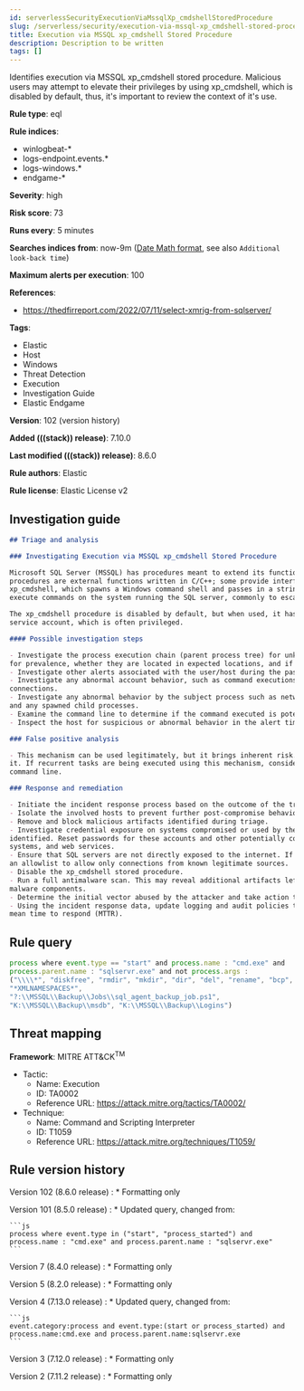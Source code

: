 ```yaml
---
id: serverlessSecurityExecutionViaMssqlXp_cmdshellStoredProcedure
slug: /serverless/security/execution-via-mssql-xp_cmdshell-stored-procedure
title: Execution via MSSQL xp_cmdshell Stored Procedure
description: Description to be written
tags: []
---
```


<div id="execution-via-mssql-xp_cmdshell-stored-procedure"></div>

Identifies execution via MSSQL xp_cmdshell stored procedure. Malicious users may attempt to elevate their privileges by using xp_cmdshell, which is disabled by default, thus, it's important to review the context of it's use.

**Rule type**: eql

**Rule indices**:

* winlogbeat-*
* logs-endpoint.events.*
* logs-windows.*
* endgame-*

**Severity**: high

**Risk score**: 73

**Runs every**: 5 minutes

**Searches indices from**: now-9m ([Date Math format](((ref))/common-options.html#date-math), see also <DocLink id="serverlessSecurityRulesUiCreate" section="set-the-rules-schedule">`Additional look-back time`</DocLink>)

**Maximum alerts per execution**: 100

**References**:

* https://thedfirreport.com/2022/07/11/select-xmrig-from-sqlserver/

**Tags**:

* Elastic
* Host
* Windows
* Threat Detection
* Execution
* Investigation Guide
* Elastic Endgame

**Version**: 102 (<DocLink id="serverlessSecurityExecutionViaMssqlXp_cmdshellStoredProcedure" section="rule-version-history">version history</DocLink>)

**Added (((stack)) release)**: 7.10.0

**Last modified (((stack)) release)**: 8.6.0

**Rule authors**: Elastic

**Rule license**: Elastic License v2

## Investigation guide

```markdown
## Triage and analysis

### Investigating Execution via MSSQL xp_cmdshell Stored Procedure

Microsoft SQL Server (MSSQL) has procedures meant to extend its functionality, the Extended Stored Procedures. These
procedures are external functions written in C/C++; some provide interfaces for external programs. This is the case for
xp_cmdshell, which spawns a Windows command shell and passes in a string for execution. Attackers can use this to
execute commands on the system running the SQL server, commonly to escalate their privileges and establish persistence.

The xp_cmdshell procedure is disabled by default, but when used, it has the same security context as the MSSQL Server
service account, which is often privileged.

#### Possible investigation steps

- Investigate the process execution chain (parent process tree) for unknown processes. Examine their executable files
for prevalence, whether they are located in expected locations, and if they are signed with valid digital signatures.
- Investigate other alerts associated with the user/host during the past 48 hours.
- Investigate any abnormal account behavior, such as command executions, file creations or modifications, and network
connections.
- Investigate any abnormal behavior by the subject process such as network connections, registry or file modifications,
and any spawned child processes.
- Examine the command line to determine if the command executed is potentially harmful or malicious.
- Inspect the host for suspicious or abnormal behavior in the alert timeframe.

### False positive analysis

- This mechanism can be used legitimately, but it brings inherent risk. The security team must monitor any activity of
it. If recurrent tasks are being executed using this mechanism, consider adding exceptions — preferably with a full
command line.

### Response and remediation

- Initiate the incident response process based on the outcome of the triage.
- Isolate the involved hosts to prevent further post-compromise behavior.
- Remove and block malicious artifacts identified during triage.
- Investigate credential exposure on systems compromised or used by the attacker to ensure all compromised accounts are
identified. Reset passwords for these accounts and other potentially compromised credentials, such as email, business
systems, and web services.
- Ensure that SQL servers are not directly exposed to the internet. If there is a business justification for such, use
an allowlist to allow only connections from known legitimate sources.
- Disable the xp_cmdshell stored procedure.
- Run a full antimalware scan. This may reveal additional artifacts left in the system, persistence mechanisms, and
malware components.
- Determine the initial vector abused by the attacker and take action to prevent reinfection through the same vector.
- Using the incident response data, update logging and audit policies to improve the mean time to detect (MTTD) and the
mean time to respond (MTTR).
```

## Rule query

```js
process where event.type == "start" and process.name : "cmd.exe" and
process.parent.name : "sqlservr.exe" and not process.args :
("\\\\*", "diskfree", "rmdir", "mkdir", "dir", "del", "rename", "bcp",
"*XMLNAMESPACES*",
"?:\\MSSQL\\Backup\\Jobs\\sql_agent_backup_job.ps1",
"K:\\MSSQL\\Backup\\msdb", "K:\\MSSQL\\Backup\\Logins")
```

## Threat mapping

**Framework**: MITRE ATT&CK<sup>TM</sup>

* Tactic:
    * Name: Execution
    * ID: TA0002
    * Reference URL: https://attack.mitre.org/tactics/TA0002/
* Technique:
    * Name: Command and Scripting Interpreter
    * ID: T1059
    * Reference URL: https://attack.mitre.org/techniques/T1059/

<div id="execution-via-mssql-xp_cmdshell-stored-procedure-history"></div>

## Rule version history

Version 102 (8.6.0 release) 
    : * Formatting only

Version 101 (8.5.0 release) 
    : * Updated query, changed from:

    ```js
    process where event.type in ("start", "process_started") and
    process.name : "cmd.exe" and process.parent.name : "sqlservr.exe"
    ```

Version 7 (8.4.0 release) 
    : * Formatting only

Version 5 (8.2.0 release) 
    : * Formatting only

Version 4 (7.13.0 release) 
    : * Updated query, changed from:

    ```js
    event.category:process and event.type:(start or process_started) and
    process.name:cmd.exe and process.parent.name:sqlservr.exe
    ```

Version 3 (7.12.0 release) 
    : * Formatting only

Version 2 (7.11.2 release) 
    : * Formatting only

